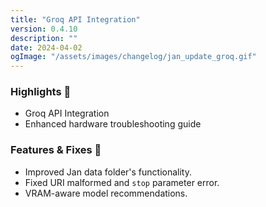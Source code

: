 ```yaml
---
title: "Groq API Integration"
version: 0.4.10
description: ""
date: 2024-04-02
ogImage: "/assets/images/changelog/jan_update_groq.gif"
---
```



<ChangelogHeader title= "Groq API Integration" date= "2024-04-02" ogImage= "/assets/images/changelog/jan_update_groq.gif" />

### Highlights 🎉

- Groq API Integration 
- Enhanced hardware troubleshooting guide

### Features & Fixes  💫 

- Improved Jan data folder's functionality.
- Fixed URI malformed and `stop` parameter error.
- VRAM-aware model recommendations.